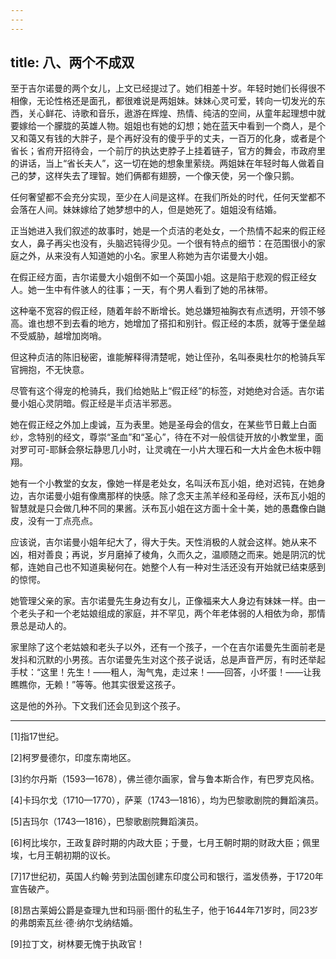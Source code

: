 ```yaml
---
---
---
```

title: 八、两个不成双
---




至于吉尔诺曼的两个女儿，上文已经提过了。她们相差十岁。年轻时她们长得很不相像，无论性格还是面孔，都很难说是两姐妹。妹妹心灵可爱，转向一切发光的东西，关心鲜花、诗歌和音乐，遨游在辉煌、热情、纯洁的空间，从童年起理想中就要嫁给一个朦胧的英雄人物。姐姐也有她的幻想；她在蓝天中看到一个商人，是个又和蔼又有钱的大胖子，是个再好没有的傻乎乎的丈夫，一百万的化身，或者是个省长；省府开招待会，一个前厅的执达吏脖子上挂着链子，官方的舞会，市政府里的讲话，当上“省长夫人”，这一切在她的想象里萦绕。两姐妹在年轻时每人做着自己的梦，这样失去了理智。她们俩都有翅膀，一个像天使，另一个像只鹅。

任何奢望都不会充分实现，至少在人间是这样。在我们所处的时代，任何天堂都不会落在人间。妹妹嫁给了她梦想中的人，但是她死了。姐姐没有结婚。

正当她进入我们叙述的故事时，她是一个贞洁的老处女，一个热情不起来的假正经女人，鼻子再尖也没有，头脑迟钝得少见。一个很有特点的细节：在范围很小的家庭之外，从来没有人知道她的小名。家里人称她为吉尔诺曼大小姐。

在假正经方面，吉尔诺曼大小姐倒不如一个英国小姐。这是陷于悲观的假正经女人。她一生中有件骇人的往事；一天，有个男人看到了她的吊袜带。

这种毫不宽容的假正经，随着年龄不断增长。她总嫌短袖胸衣有点透明，开领不够高。谁也想不到去看的地方，她增加了搭扣和别针。假正经的本质，就等于堡垒越不受威胁，越增加岗哨。

但这种贞洁的陈旧秘密，谁能解释得清楚呢，她让侄孙，名叫泰奥杜尔的枪骑兵军官拥抱，不无快意。

尽管有这个得宠的枪骑兵，我们给她贴上“假正经”的标签，对她绝对合适。吉尔诺曼小姐心灵阴暗。假正经是半贞洁半邪恶。

她在假正经之外加上虔诚，互为表里。她是圣母会的信女，在某些节日戴上白面纱，念特别的经文，尊崇“圣血”和“圣心”，待在不对一般信徒开放的小教堂里，面对罗可可-耶稣会祭坛静思几小时，让灵魂在一小片大理石和一大片金色木板中翱翔。

她有一个小教堂的女友，像她一样是老处女，名叫沃布瓦小姐，绝对迟钝，在她身边，吉尔诺曼小姐有像鹰那样的快感。除了念天主羔羊经和圣母经，沃布瓦小姐的智慧就是只会做几种不同的果酱。沃布瓦小姐在这方面十全十美，她的愚蠢像白鼬皮，没有一丁点亮点。

应该说，吉尔诺曼小姐年纪大了，得大于失。天性消极的人就会这样。她从来不凶，相对善良；再说，岁月磨掉了棱角，久而久之，温顺随之而来。她是阴沉的忧郁，连她自己也不知道奥秘何在。她整个人有一种对生活还没有开始就已结束感到的惊愕。

她管理父亲的家。吉尔诺曼先生身边有女儿，正像福来大人身边有妹妹一样。由一个老头子和一个老姑娘组成的家庭，并不罕见，两个年老体弱的人相依为命，那情景总是动人的。

家里除了这个老姑娘和老头子以外，还有一个孩子，一个在吉尔诺曼先生面前老是发抖和沉默的小男孩。吉尔诺曼先生对这个孩子说话，总是声音严厉，有时还举起手杖：“这里！先生！——粗人，淘气鬼，走过来！——回答，小坏蛋！——让我瞧瞧你，无赖！”等等。他其实很爱这孩子。

这是他的外孙。下文我们还会见到这个孩子。



* * *



[1]指17世纪。

[2]柯罗曼德尔，印度东南地区。

[3]约尔丹斯（1593—1678），佛兰德尔画家，曾与鲁本斯合作，有巴罗克风格。

[4]卡玛尔戈（1710—1770），萨莱（1743—1816），均为巴黎歌剧院的舞蹈演员。

[5]吉玛尔（1743—1816），巴黎歌剧院舞蹈演员。

[6]柯比埃尔，王政复辟时期的内政大臣；于曼，七月王朝时期的财政大臣；佩里埃，七月王朝初期的议长。

[7]17世纪初，英国人约翰·劳到法国创建东印度公司和银行，滥发债券，于1720年宣告破产。

[8]昂古莱姆公爵是查理九世和玛丽·图什的私生子，他于1644年71岁时，同23岁的弗朗索瓦丝·德·纳尔戈纳结婚。

[9]拉丁文，树林要无愧于执政官！